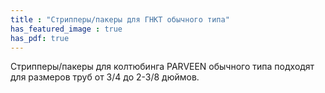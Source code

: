 ```yaml
---
title : "Стрипперы/пакеры для ГНКТ обычного типа"
has_featured_image : true
has_pdf: true
---
```


Стрипперы/пакеры для колтюбинга PARVEEN обычного типа подходят для размеров труб от 3/4 до 2-3/8 дюймов.